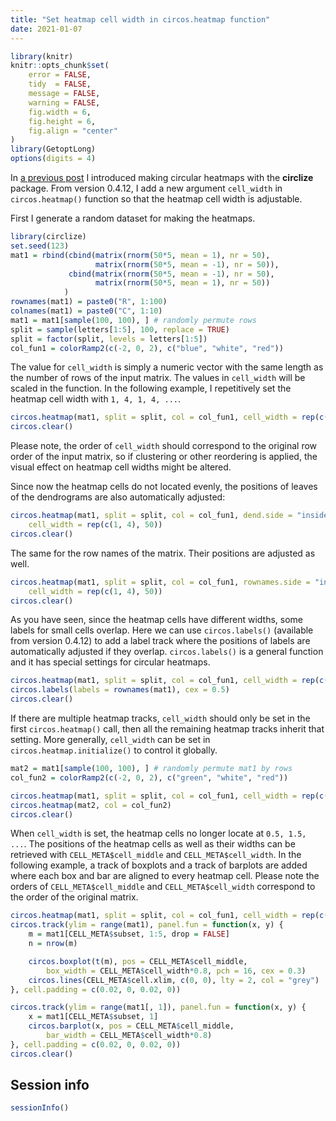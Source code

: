 ```yaml
---
title: "Set heatmap cell width in circos.heatmap function"
date: 2021-01-07
---
```


```r
library(knitr)
knitr::opts_chunk$set(
    error = FALSE,
    tidy  = FALSE,
    message = FALSE,
    warning = FALSE,
    fig.width = 6,
    fig.height = 6,
    fig.align = "center"
)
library(GetoptLong)
options(digits = 4)
```

In [a previous
post](https://jokergoo.github.io/2020/05/21/make-circular-heatmaps/) I
introduced making circular heatmaps with the **circlize** package. From
version 0.4.12, I add a new argument `cell_width` in `circos.heatmap()`
function so that the heatmap cell width is adjustable.

First I generate a random dataset for making the heatmaps.

```r
library(circlize)
set.seed(123)
mat1 = rbind(cbind(matrix(rnorm(50*5, mean = 1), nr = 50), 
                   matrix(rnorm(50*5, mean = -1), nr = 50)),
             cbind(matrix(rnorm(50*5, mean = -1), nr = 50), 
                   matrix(rnorm(50*5, mean = 1), nr = 50))
            )
rownames(mat1) = paste0("R", 1:100)
colnames(mat1) = paste0("C", 1:10)
mat1 = mat1[sample(100, 100), ] # randomly permute rows
split = sample(letters[1:5], 100, replace = TRUE)
split = factor(split, levels = letters[1:5])
col_fun1 = colorRamp2(c(-2, 0, 2), c("blue", "white", "red"))
```

The value for `cell_width` is simply a numeric vector with the same length as
the number of rows of the input matrix. The values in `cell_width` will be
scaled in the function. In the following example, I repetitively set the
heatmap cell width with `1, 4, 1, 4, ...`.

```r
circos.heatmap(mat1, split = split, col = col_fun1, cell_width = rep(c(1, 4), 50))
circos.clear()
```

Please note, the order of `cell_width` should correspond to the original row
order of the input matrix, so if clustering or other reordering is applied,
the visual effect on heatmap cell widths might be altered.

Since now the heatmap cells do not located evenly, the positions of leaves of
the dendrograms are also automatically adjusted:

```r
circos.heatmap(mat1, split = split, col = col_fun1, dend.side = "inside", 
	cell_width = rep(c(1, 4), 50))
circos.clear()
```

The same for the row names of the matrix. Their positions are adjusted as well.


```r
circos.heatmap(mat1, split = split, col = col_fun1, rownames.side = "inside", 
	cell_width = rep(c(1, 4), 50))
circos.clear()
```

As you have seen, since the heatmap cells have different widths, some labels
for small cells overlap. Here we can use `circos.labels()` (available from
version 0.4.12) to add a label track where the positions of labels are
automatically adjusted if they overlap. `circos.labels()` is a general
function and it has special settings for circular heatmaps.


```r
circos.heatmap(mat1, split = split, col = col_fun1, cell_width = rep(c(1, 4), 50))
circos.labels(labels = rownames(mat1), cex = 0.5)
circos.clear()
```


If there are multiple heatmap tracks, `cell_width` should only be set in the
first `circos.heatmap()` call, then all the remaining heatmap tracks inherit
that setting. More generally, `cell_width` can be set in
`circos.heatmap.initialize()` to control it globally.

```r
mat2 = mat1[sample(100, 100), ] # randomly permute mat1 by rows
col_fun2 = colorRamp2(c(-2, 0, 2), c("green", "white", "red"))

circos.heatmap(mat1, split = split, col = col_fun1, cell_width = rep(c(1, 4), 50))
circos.heatmap(mat2, col = col_fun2)
circos.clear()
```

When `cell_width` is set, the heatmap cells no longer locate at `0.5, 1.5,
...`. The positions of the heatmap cells as well as their widths can be
retrieved with `CELL_META$cell_middle` and `CELL_META$cell_width`. In the
following example, a track of boxplots and a track of barplots are added where
each box and bar are aligned to every heatmap cell. Please note the orders of
`CELL_META$cell_middle` and `CELL_META$cell_width` correspond to the order of
the original matrix.

```r
circos.heatmap(mat1, split = split, col = col_fun1, cell_width = rep(c(1, 4), 50))
circos.track(ylim = range(mat1), panel.fun = function(x, y) {
    m = mat1[CELL_META$subset, 1:5, drop = FALSE]
    n = nrow(m)

    circos.boxplot(t(m), pos = CELL_META$cell_middle, 
    	box_width = CELL_META$cell_width*0.8, pch = 16, cex = 0.3)
    circos.lines(CELL_META$cell.xlim, c(0, 0), lty = 2, col = "grey")
}, cell.padding = c(0.02, 0, 0.02, 0))

circos.track(ylim = range(mat1[, 1]), panel.fun = function(x, y) {
	x = mat1[CELL_META$subset, 1]
    circos.barplot(x, pos = CELL_META$cell_middle, 
    	bar_width = CELL_META$cell_width*0.8)
}, cell.padding = c(0.02, 0, 0.02, 0))
circos.clear()
```

## Session info

```r
sessionInfo()
```

